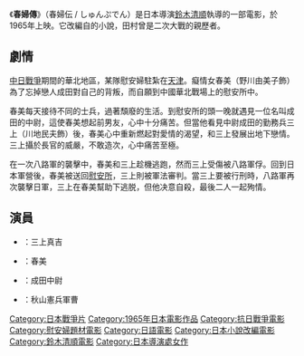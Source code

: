 {{Infobox Film
| name           = 春婦傳
| image          = 
| caption        = 
| director       = [[鈴木清順|鈴木清順]]
| producer       = Kaneo Iwai
| writer         = [[高岩肇|高岩肇]]
| starring       =  野川由美子、川地民夫、長弘、江角英明、藤岡重慶
| music          = {{link-jp|山本直純|山本直純}}
| cinematography = Kazue Nagatsuka
| editing        = Akira Suzuki
| distributor    = [[Nikkatsu|Nikkatsu]]
| released       = 1965年2月28日
| runtime        = 96分鐘
| country        = [[日本|日本]]
| language       = [[日語|日語]]
| budget         = 
| gross          = 
| preceded_by    = 
| followed_by    = 
}}
《'''春婦傳'''》（春婦伝 / しゅんぷでん）是日本導演[[鈴木清順|鈴木清順]]執導的一部電影，於1965年上映。它改編自{{link-jp|田村泰次郎|田村泰次郎}}的小說，田村曾是二次大戰的親歷者。

==劇情==
[[中国抗日战争|中日戰爭]]期間的華北地區，某隊慰安婦駐紮在[[天津|天津]]。癡情女春美（野川由美子飾）為了忘掉戀人成田對自己的背叛，而自願到中國華北戰場上的慰安所中。

春美每天接待不同的士兵，過著頹廢的生活。到慰安所的頭一晚就遇見一位名叫成田的中尉，這使春美想起前男友，心中十分痛苦。但當他看見中尉成田的勤務兵三上（川地民夫飾）後，春美心中重新燃起對愛情的渴望，和三上發展出地下戀情。三上攝於長官的威嚴，不敢造次，心中痛苦至極。

在一次八路軍的襲擊中，春美和三上趁機逃跑，然而三上受傷被八路軍俘。回到日本軍營後，春美被送回[[慰安所|慰安所]]，三上則被軍法審判。當三上要被行刑時，八路軍再次襲擊日軍，三上在春美幫助下逃脱，但他决意自殺，最後二人一起殉情。

==演員==
*{{link-jp|川地民夫|川地民夫}}：三上真吉
*{{link-jp|野川由美子|野川由美子}}：春美
*{{link-jp|玉川伊佐男|玉川伊佐男}}：成田中尉
*{{link-jp|小澤昭一|小沢昭一}}：秋山憲兵軍曹

{{DEFAULTSORT:chun fu}}
[[Category:日本戰爭片|Category:日本戰爭片]]
[[Category:1965年日本電影作品|Category:1965年日本電影作品]]
[[Category:抗日戰爭電影|Category:抗日戰爭電影]]
[[Category:慰安婦題材電影|Category:慰安婦題材電影]]
[[Category:日語電影|Category:日語電影]]
[[Category:日本小說改編電影|Category:日本小說改編電影]]
[[Category:鈴木清順電影|Category:鈴木清順電影]]
[[Category:日本導演處女作|Category:日本導演處女作]]